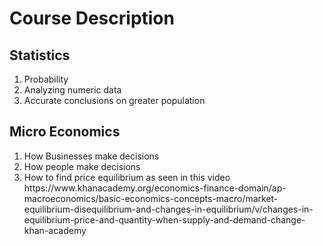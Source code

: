 # Course Description 

## Statistics 
1. Probability 
2. Analyzing numeric data
3. Accurate conclusions on greater population 

## Micro Economics
1. How Businesses make decisions
2. How people make decisions 
3. How to find price equilibrium as seen in this video https://www.khanacademy.org/economics-finance-domain/ap-macroeconomics/basic-economics-concepts-macro/market-equilibrium-disequilibrium-and-changes-in-equilibrium/v/changes-in-equilibrium-price-and-quantity-when-supply-and-demand-change-khan-academy
  



